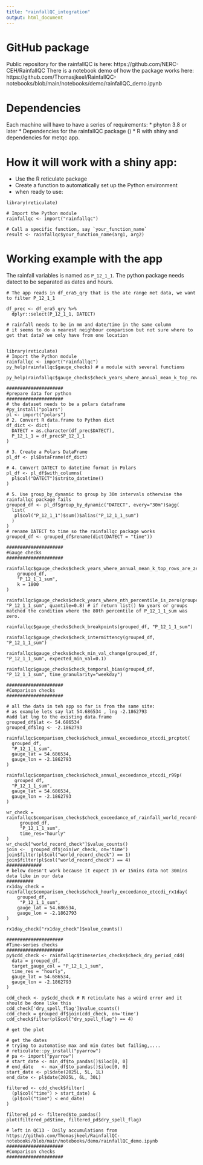 ```yaml
---
title: "rainfallQC_integration"
output: html_document
---
```


# GitHub package
Public repository for the rainfallQC is here: https://github.com/NERC-CEH/RainfallQC
There is a notebook demo of how the package works here: https://github.com/Thomasjkeel/RainfallQC-notebooks/blob/main/notebooks/demo/rainfallQC_demo.ipynb

# Dependencies 

Each machine will have to have a series of requirements: 
* phyton 3.8 or later
* Dependencies for the rainfallQC package ()
* R with shiny and dependencies for metqc app.

# How it will work with a shiny app: 

- Use the R reticulate package
- Create a function to automatically set up the Python environment
- when ready to use: 
```gneral_example


library(reticulate)

# Import the Python module
rainfallqc <- import("rainfallqc")

# Call a specific function, say `your_function_name`
result <- rainfallqc$your_function_name(arg1, arg2)

```

# Working example with the app 

The rainfall variables is named as `P_12_1_1`. 
The python package needs datect to be separated as dates and hours. 

```app_example
# The app reads in df_era5_qry that is the ate range met data, we want to filter P_12_1_1

df_prec <- df_era5_qry %>%
  dplyr::select(P_12_1_1, DATECT)

# rainfall needs to be in mm and date/time in the same column
# it seems to do a nearest neighbour comparison but not sure where to get that data? we only have from one location


library(reticulate)
# Import the Python module
rainfallqc <- import("rainfallqc")
py_help(rainfallqc$gauge_checks) # a module with several functions

py_help(rainfallqc$gauge_checks$check_years_where_annual_mean_k_top_rows_are_zero)

#####################
#prepare data for python
#####################
# the dataset needs to be a polars dataframe 
#py_install("polars")
pl <- import("polars")
# 2. Convert R data.frame to Python dict
df_dict <- dict(
  DATECT = as.character(df_prec$DATECT),
  P_12_1_1 = df_prec$P_12_1_1
)

# 3. Create a Polars DataFrame
pl_df <- pl$DataFrame(df_dict)

# 4. Convert DATECT to datetime format in Polars
pl_df <- pl_df$with_columns(
  pl$col("DATECT")$str$to_datetime()
)

# 5. Use group_by_dynamic to group by 30m intervals otherwise the rainfallqc package fails
grouped_df <- pl_df$group_by_dynamic("DATECT", every="30m")$agg(
  list(
   pl$col("P_12_1_1")$sum()$alias("P_12_1_1_sum")
  )
)
# rename DATECT to time so the rainfallqc package works
grouped_df <- grouped_df$rename(dict(DATECT = "time"))

#####################
#Gauge checks
#####################

rainfallqc$gauge_checks$check_years_where_annual_mean_k_top_rows_are_zero(
    grouped_df,
    "P_12_1_1_sum",
    k = 1800
)

rainfallqc$gauge_checks$check_years_where_nth_percentile_is_zero(grouped_df, "P_12_1_1_sum", quantile=0.8) # if return list() No years or groups matched the condition where the 80th percentile of P_12_1_1_sum was zero.

rainfallqc$gauge_checks$check_breakpoints(grouped_df, "P_12_1_1_sum")

rainfallqc$gauge_checks$check_intermittency(grouped_df, "P_12_1_1_sum")

rainfallqc$gauge_checks$check_min_val_change(grouped_df, "P_12_1_1_sum", expected_min_val=0.1)

rainfallqc$gauge_checks$check_temporal_bias(grouped_df, "P_12_1_1_sum", time_granularity="weekday")

#####################
#Comparison checks
#####################

# all the data in teh app so far is from the same site: 
# as example lets say lat 54.686534 , lng -2.1862793
#add lat lng to the existing data.frame
grouped_df$lat <- 54.686534
grouped_df$lng <- -2.1862793

rainfallqc$comparison_checks$check_annual_exceedance_etccdi_prcptot(
  grouped_df,
  "P_12_1_1_sum",
  gauge_lat = 54.686534,
  gauge_lon = -2.1862793
)

rainfallqc$comparison_checks$check_annual_exceedance_etccdi_r99p(
   grouped_df,
  "P_12_1_1_sum",
  gauge_lat = 54.686534,
  gauge_lon = -2.1862793
)

wr_check = rainfallqc$comparison_checks$check_exceedance_of_rainfall_world_record(
     grouped_df,
     "P_12_1_1_sum", 
     time_res="hourly"
)
wr_check["world_record_check"]$value_counts()
join <-  grouped_df$join(wr_check, on='time')
join$filter(pl$col("world_record_check") == 1)
join$filter(pl$col("world_record_check") == 4)
#############
# below doesn't work because it expect 1h or 15mins data not 30mins data like in our data
##########
rx1day_check = rainfallqc$comparison_checks$check_hourly_exceedance_etccdi_rx1day(
    grouped_df,
     "P_12_1_1_sum", 
    gauge_lat = 54.686534,
    gauge_lon = -2.1862793
)

rx1day_check["rx1day_check"]$value_counts()

#####################
#Time-series checks
#####################
py$cdd_check <- rainfallqc$timeseries_checks$check_dry_period_cdd(
  data = grouped_df,
  target_gauge_col = "P_12_1_1_sum",
  time_res = "hourly",
  gauge_lat = 54.686534,
  gauge_lon = -2.1862793
)

cdd_check <- py$cdd_check # R reticulate has a weird error and it should be done like this
cdd_check['dry_spell_flag']$value_counts()
cdd_check = grouped_df$join(cdd_check, on='time')
cdd_check$filter(pl$col("dry_spell_flag") == 4)

# get the plot

# get the dates 
# trying to automatise max and min dates but failing,....
# reticulate::py_install("pyarrow")
# pa <- import("pyarrow")
# start_date <- min_df$to_pandas()$iloc[0, 0]
# end_date   <- max_df$to_pandas()$iloc[0, 0]
start_date <- pl$date(2025L, 5L, 1L)
end_date <- pl$date(2025L, 6L, 30L)

filtered <- cdd_check$filter(
  (pl$col("time") > start_date) & 
  (pl$col("time") < end_date)
)

filtered_pd <- filtered$to_pandas()
plot(filtered_pd$time, filtered_pd$dry_spell_flag)

# left in QC13 - Daily accumulations from https://github.com/Thomasjkeel/RainfallQC-notebooks/blob/main/notebooks/demo/rainfallQC_demo.ipynb
#####################
#Comparison checks
#####################

```




